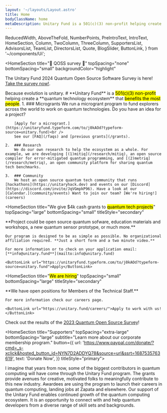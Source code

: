 ```yaml
---
layout: '~/layouts/Layout.astro'
title: Home
bodyClassName: home
metaDescription: Unitary Fund is a 501(c)(3) non-profit helping create a quantum technology ecosystem that benefits the most people.
---
```


  ReducedWidth,
  AboveTheFold,
  NumberPoints,
  PreIntroText,
  IntroText,
  HomeSection,
  Column,
  TwoColumn,
  ThreeColumn,
  SupportersList,
  AdvisorsList,
  TeamList,
  DirectorsList,
  Quote,
  BlogSlider,
  ButtonLink,
} from '~/components/Ui';

<HomeSection
  title="🎉 QOSS survey 🎉"
  topSpacing="none"
  bottomSpacing="small"
  backgroundColor="highlight"
>
  <ReducedWidth>
    <p>The Unitary Fund 2024 Quantum Open Source Software Survey is here! <a href="https://www.surveymonkey.com/r/qosssurvey24" style="text-decoration: underline;">Take the survey now!</a>.</p>
  </ReducedWidth>
</HomeSection>

<AboveTheFold>
  <PreIntroText>
    Because evolution is unitary.
  </PreIntroText>
  <IntroText>
    # **Unitary Fund** is a <mark>501(c)(3) non-profit</mark> helping create a **quantum technology ecosystem** that <mark>benefits the most people</mark>.
  </IntroText>

  <NumberPoints title="We do three main things">
    1. ### Microgrants
        We run a microgrant program to fund explorers across the world to work on quantum technologies. Do you have an idea for a project?
        
        [Apply for a microgrant.](https://unitaryfund.typeform.com/to/j0kAOd?typeform-source=unitary.fund)<br />
        See our [FAQ](/faqs) and [previous grants](/grants).

    2.  ### Research
        We do our own research to help the ecosystem as a whole. For example, we are developing [(1)mitiq](/research/mitiq), an open source compiler for error-mitigated quantum programming, and [(2)metriq](/research/metriq), an open community platform for sharing quantum tech benchmarks.

    3.  ### Community
        We host an open source quantum tech community that runs [hackathons](https://unitaryhack.dev) and events on our [Discord](https://discord.com/invite/JqVGmpkP96). Have a look at our [Calendar.](community/events) Want to join our team? [We're hiring!](careers)

  </NumberPoints>
</AboveTheFold>

<HomeSection
  title="We give $4k cash grants to <mark>quantum tech projects</mark>"
  topSpacing="large"
  bottomSpacing="small"
  titleStyle="secondary"
>
  <ReducedWidth smaller>
    **Project could be open source quantum sofware, education materials and workshops, a new quantum sensor prototype, or much more.**

    Our program is designed to be as simple as possible. No organizational affiliation required. **Just a short form and a two minute video.**

    For more information or to check on your application email: [**info@unitary.fund**](mailto:info@unitary.fund)

    <ButtonLink url="https://unitaryfund.typeform.com/to/j0kAOd?typeform-source=unitary.fund">Apply</ButtonLink>

  </ReducedWidth>

</HomeSection>

<HomeSection
  title="<mark>We are hiring</mark>"
  topSpacing="small"
  bottomSpacing="large"
  titleStyle="secondary"
>
  <ReducedWidth smaller>
    **We have open positions for Members of the Technical Staff.**

    For more information check our careers page.

    <ButtonLink url="https://unitary.fund/careers/">Apply to work with us!</ButtonLink>
  </ReducedWidth>
</HomeSection>


<HomeSection
  title="Latest Updates"
  topSpacing="medium"
  bottomSpacing="medium"
  titleStyle="secondary"
  backgroundColor="light-grey">

  Check out the results of the [2023 Quantum Open Source Survey](https://unitaryfund.github.io/survey-website/)!

  <BlogSlider />
</HomeSection>

<HomeSection
  title="Supporters"
  topSpacing="extra-large"
  bottomSpacing="large"
  subtitle="Learn more about our corporate membership program."
  button={{
    url: 'https://www.paypal.com/donate/?cmd=_s-xclick&hosted_button_id=NYN7D2ADDYQ78&source=url&ssrt=1687535763619',
    text: 'Donate Now',
  }}
  titleStyle="primary">
  <TwoColumn>
    <Column title="Core Members" titleStyle="marked">
      <SupportersList type="core" />
    </Column>
    <Column title="Supporting Members">
      <SupportersList type="supporting" columns={2} />
    </Column>
  </TwoColumn>
  <Column title="Other Supporters" isCollapsible={true}>
    <SupportersList type="other" columns={4} />
  </Column>
</HomeSection>

<HomeSection title="Testimonials" topSpacing="small" bottomSpacing="large">
  <TwoColumn>
    <Column>
      <Quote person="Peter Johnson" position="Co-Founder, Zapata Computing">
        I imagine that years from now, some of the biggest contributors in quantum computing will
        have come through the Unitary Fund program. The grants provide avenues for creative,
        motivated folks to meaningfully contribute to this new industry. Awardees are using the
        program to launch their careers in quantum computing, landing jobs at Zapata and elsewhere.
      </Quote>
    </Column>
    <Column>
      <Quote person="Travis L. Scholten" position="IBM Quantum">
        Our support of the Unitary Fund enables continued growth of the quantum computing ecosystem.
        It is an opportunity to connect with and help quantum developers from a diverse range of
        skill sets and backgrounds.
      </Quote>
    </Column>
  </TwoColumn>
</HomeSection>

<HomeSection topSpacing="none" bottomSpacing="large">
  <ThreeColumn>
    <Column title="Advisors" isCollapsible={true}>
      <AdvisorsList columns={2} />
    </Column>
    <Column title="Unitary Fund Team" isCollapsible={true}>
      <TeamList />
    </Column>
    <Column title="Board of Directors" isCollapsible={true}>
      <DirectorsList />
    </Column>
  </ThreeColumn>
</HomeSection>
